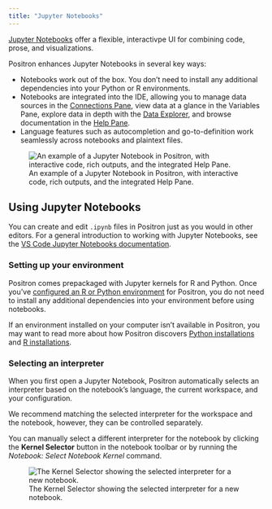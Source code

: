 ```yaml
---
title: "Jupyter Notebooks"
---
```


[Jupyter Notebooks](https://jupyter-notebook.readthedocs.io/en/latest/notebook.html) offer a flexible, interactivpe UI for combining code, prose, and visualizations.

Positron enhances Jupyter Notebooks in several key ways:

-   Notebooks work out of the box. You don't need to install any additional dependencies into your Python or R environments.
-   Notebooks are integrated into the IDE, allowing you to manage data sources in the [Connections Pane](connections-pane.qmd), view data at a glance in the Variables Pane, explore data in depth with the [Data Explorer](data-explorer.qmd), and browse documentation in the [Help Pane](help-pane.qmd).
-   Language features such as autocompletion and go-to-definition work seamlessly across notebooks and plaintext files.

![An example of a Jupyter Notebook in Positron, with interactive code, rich outputs, and the integrated Help Pane.](images/jupyter-notebooks-astropy.png)

## Using Jupyter Notebooks

You can create and edit `.ipynb` files in Positron just as you would in other editors. For a general introduction to working with Jupyter Notebooks, see the [VS Code Jupyter Notebooks documentation](https://code.visualstudio.com/docs/datascience/jupyter-notebooks).

### Setting up your environment

Positron comes prepackaged with Jupyter kernels for R and Python. Once you've [configured an R or Python environment](managing-interpreters.qmd) for Positron, you do not need to install any additional dependencies into your environment before using notebooks.

If an environment installed on your computer isn't available in Positron, you may want to read more about how Positron discovers [Python installations](python-installations.qmd) and [R installations](r-installations.qmd).

### Selecting an interpreter

When you first open a Jupyter Notebook, Positron automatically selects an interpreter based on the notebook's language, the current workspace, and your configuration.

::: callout-tip
We recommend matching the selected interpreter for the workspace and the notebook, however, they can be controlled separately.
:::

You can manually select a different interpreter for the notebook by clicking the **Kernel Selector** button in the notebook toolbar or by running the *Notebook: Select Notebook Kernel* command.

![The Kernel Selector showing the selected interpreter for a new notebook.](images/jupyter-notebooks-kernel-selector.png)
